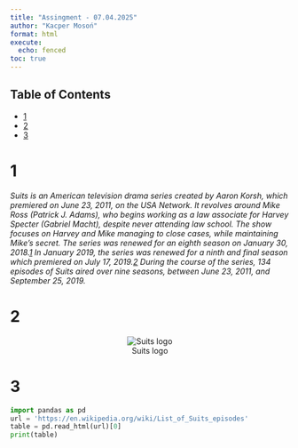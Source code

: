 ```yaml
---
title: "Assingment - 07.04.2025"
author: "Kacper Mosoń"
format: html
execute:
  echo: fenced
toc: true
---
```


## Table of Contents

- [1](#1)
- [2](#2)
- [3](#3)

# 1
*Suits is an American television drama series created by Aaron Korsh, which premiered on June 23, 2011, on the USA Network. It revolves around Mike Ross (Patrick J. Adams), who begins working as a law associate for Harvey Specter (Gabriel Macht), despite never attending law school. The show focuses on Harvey and Mike managing to close cases, while maintaining Mike's secret. The series was renewed for an eighth season on January 30, 2018.[1] In January 2019, the series was renewed for a ninth and final season which premiered on July 17, 2019.[2] During the course of the series, 134 episodes of Suits aired over nine seasons, between June 23, 2011, and September 25, 2019.*

# 2
<center>
    ![Suits logo](./logo.svg)
</center>

# 3
```python
import pandas as pd
url = 'https://en.wikipedia.org/wiki/List_of_Suits_episodes'
table = pd.read_html(url)[0]
print(table)
```
